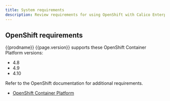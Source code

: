 ```yaml
---
title: System requirements
description: Review requirements for using OpenShift with Calico Enterprise.
---
```


## OpenShift requirements

{{prodname}} {{page.version}} supports these OpenShift Container Platform versions:

- 4.8
- 4.9
- 4.10

Refer to the OpenShift documentation for additional requirements.

- [OpenShift Container Platform](https://docs.openshift.com/container-platform/4.6/welcome/index.html)

<ReqsSys prodname='{{prodname}}' orch="OpenShift" />

<ReqsKernel prodname='{{prodname}}' />
